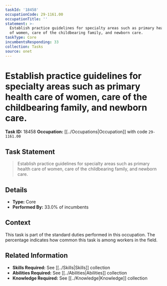 ```yaml
---
taskId: '18458'
occupationCode: 29-1161.00
occupationTitle: ''
statement: >-
  Establish practice guidelines for specialty areas such as primary health care
  of women, care of the childbearing family, and newborn care.
taskType: Core
incumbentsResponding: 33
collection: Tasks
source: onet
---
```

# Establish practice guidelines for specialty areas such as primary health care of women, care of the childbearing family, and newborn care.

**Task ID:** 18458
**Occupation:** [[../Occupations|Occupation]] with code `29-1161.00`

## Task Statement

> Establish practice guidelines for specialty areas such as primary health care of women, care of the childbearing family, and newborn care.

## Details

- **Type:** Core
- **Performed By:** 33.0% of incumbents

## Context

This task is part of the standard duties performed in this occupation. The percentage indicates how common this task is among workers in the field.

## Related Information

- **Skills Required:** See [[../Skills|Skills]] collection
- **Abilities Required:** See [[../Abilities|Abilities]] collection
- **Knowledge Required:** See [[../Knowledge|Knowledge]] collection
